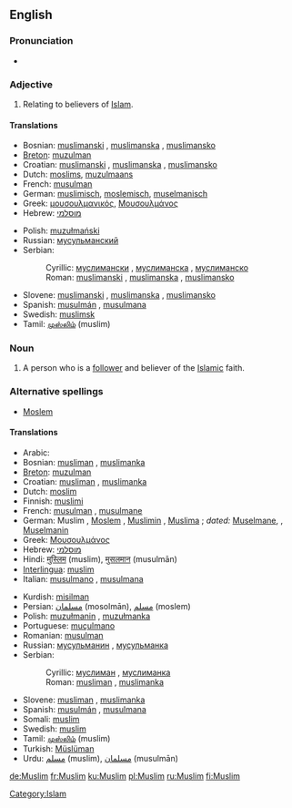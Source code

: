==English==

===Pronunciation===
*{{audio|en-uk-Muslim.ogg|Audio (UK)}}

===Adjective===
<!-- this is another case of a noun used adjectivally.  -->
{{en-adj|-}}
# Relating to believers of [[Islam]].

====Translations====
{{top}}
*Bosnian: [[muslimanski#Bosnian|muslimanski]] {{m}}, [[muslimanski#Bosnian|muslimanska]] {{f}}, [[muslimanski#Bosnian|muslimansko]] {{n}}
*[[Breton]]: [[muzulman]]
*Croatian: [[muslimanski#Croatian|muslimanski]] {{m}}, [[muslimanski#Croatian|muslimanska]] {{f}}, [[muslimanski#Croatian|muslimansko]] {{n}}
*Dutch: [[moslims]], [[muzulmaans]]
*French: [[musulman]] {{m}}
*German: [[muslimisch]], [[moslemisch]], [[muselmanisch]]
*Greek: [[μουσουλμανικός]], [[Μουσουλμάνος]]
*Hebrew: [[מוסלמי]]
{{mid}}
*Polish: [[muzułmański]] {{m}}
*Russian: [[мусульманский]] {{m}}
*Serbian:
*:Cyrillic: [[муслимански#Serbian|муслимански]] {{m}}, [[муслимански#Serbian|муслиманска]] {{f}}, [[муслимански#Serbian|муслиманско]] {{n}}
*:Roman: [[muslimanski#Serbian|muslimanski]] {{m}}, [[muslimanski#Serbian|muslimanska]] {{f}}, [[muslimanski#Serbian|muslimansko]] {{n}}
*Slovene: [[muslimanski#Slovene|muslimanski]] {{m}}, [[muslimanski#Slovene|muslimanska]] {{f}}, [[muslimanski#Slovene|muslimansko]] {{n}}
*Spanish: [[musulmán]] {{m}}, [[musulmana]] {{f}}
*Swedish: [[muslimsk]]
*Tamil: [[முஸ்லிம்]] (muslim)
{{bottom}}

===Noun===
{{wikipedia}}
{{en-noun}}
# A person who is a [[follower]] and believer of the [[Islamic]] faith.

===Alternative spellings===
*[[Moslem]]

====Translations====
{{top}}
*Arabic: {{ARchar|[[مسلم]]}}
*Bosnian: [[musliman#Bosnian|musliman]] {{m}}, [[muslimanka#Bosnian|muslimanka]] {{f}}
*[[Breton]]: [[muzulman]] {{m}}
*Croatian: [[musliman#Croatian|musliman]] {{m}}, [[muslimanka#Croatian|muslimanka]] {{f}}
*Dutch: [[moslim]] {{m}}
*Finnish: [[muslimi]]
*French: [[musulman]] {{m}}, [[musulmane]] {{f}}
*German: Muslim {{m}}, [[Moslem]] {{m}}, [[Muslimin]] {{f}}, [[Muslima]] {{f}}; ''dated:'' [[Muselmane]], {{m}}, [[Muselmanin]] {{f}}
*Greek: [[Μουσουλμάνος]]
*Hebrew: [[מוסלמי]]
*Hindi: [[मुस्लिम]] (muslim), [[मुसलमान]] (musulmān)
*[[Interlingua]]: [[muslim]]
*Italian: [[musulmano]] {{m}}, [[musulmana]] {{f}}
{{mid}}
*Kurdish: [[misilman]]
*Persian: [[مسلمان]] (mosolmān), [[مسلم]] (moslem) 
*Polish: [[muzułmanin]] {{m}}, [[muzułmanka]] {{f}}
*Portuguese: [[muçulmano]] {{m}}
*Romanian: [[musulman]] {{m}}
*Russian: [[мусульманин]] {{m}}, [[мусульманка]] {{f}}
*Serbian:
*:Cyrillic: [[муслиман#Serbian|муслиман]] {{m}}, [[муслиманка#Serbian|муслиманка]] {{f}}
*:Roman: [[musliman#Serbian|musliman]] {{m}}, [[muslimanka#Serbian|muslimanka]] {{f}}
*Slovene: [[musliman]] {{m}}, [[muslimanka]] {{f}}
*Spanish: [[musulmán]] {{m}}, [[musulmana]] {{f}}
*Somali: [[muslim]] {{m}}
*Swedish: [[muslim]]
*Tamil: [[முஸ்லிம்]] (muslim)
*Turkish: [[Müslüman]]
*Urdu: [[مسلم]] (muslim), [[مسلمان]] (musulmān)
{{bottom}}

[[Category:Islam]]

[[de:Muslim]]
[[fr:Muslim]]
[[ku:Muslim]]
[[pl:Muslim]]
[[ru:Muslim]]
[[fi:Muslim]]